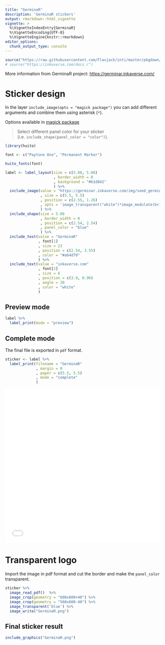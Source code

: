 ```yaml
---
title: "GerminaR"
description: 'GerminaR stickers'
output: rmarkdown::html_vignette
vignette: >
  %\VignetteIndexEntry{GerminaR}
  %\VignetteEncoding{UTF-8}
  %\VignetteEngine{knitr::rmarkdown}
editor_options: 
  chunk_output_type: console
---
```


```r
source("https://raw.githubusercontent.com/Flavjack/inti/master/pkgdown/favicon/docs.r")
# source("https://inkaverse.com/docs.r")
```

More information from GerminaR project: <https://germinar.inkaverse.com/>

# Sticker design

In the layer `include_image(opts = "magick package")` you can add different arguments and combine them using asterisk (`*`).

Options available in [magick package](https://CRAN.R-project.org/package=magick)

> Select different panel color for your sticker (i.e. `include_shape(panel_color = "color")`). 

```r
library(huito)

font <- c("Paytone One", "Permanent Marker")

huito_fonts(font)

label <- label_layout(size = c(5.08, 5.08)
                      , border_width = 0
                      , background = "#b1d842"
                      ) %>% 
  include_image(value = "https://germinar.inkaverse.com/img/seed_germination.png"
                , size = c(5.5, 5.5)
                , position = c(2.55, 1.26)
                , opts = 'image_transparent("white")*image_modulate(brightness = 0)'
                ) %>%
  include_shape(size = 5.08
                , border_width = 0
                , position = c(2.54, 2.54)
                , panel_color = "blue"
                ) %>%
  include_text(value = "GerminaR"
               , font[1]
               , size = 23
               , position = c(2.54, 3.55)
               , color = "#a64d79"
               ) %>%
  include_text(value = "inkaverse.com"
               , font[2]
               , size = 6
               , position = c(3.9, 0.96)
               , angle = 30
               , color = "white"
               )
```

## Preview mode

```r
label %>% 
  label_print(mode = "preview")
```

## Complete mode

The final file is exported in `pdf` format.

```r
sticker <- label %>%
  label_print(filename = "GerminaR"
              , margin = 0
              , paper = c(5.5, 5.5)
              , mode = "complete"
              )
```

<embed src="GerminaR.pdf" height="500" width="100%" alt="pdf" pluginspage="http://www.adobe.com/products/acrobat/readstep2.html">

# Transparent logo

Import the image in pdf format and cut the border and make the `panel_color` transparent.

```r
sticker %>% 
  image_read_pdf()  %>% 
  image_crop(geometry = "600x600+40") %>%
  image_crop(geometry = "560x600-40") %>%
  image_transparent('blue') %>% 
  image_write("GerminaR.png")
```

## Final sticker result

```r
include_graphics("GerminaR.png")
```

